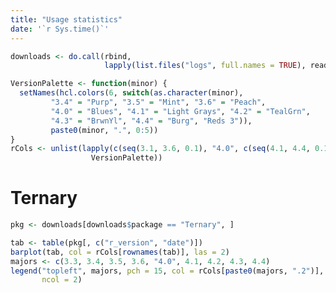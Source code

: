 ```yaml
---
title: "Usage statistics"
date: '`r Sys.time()`'
---
```


```r
downloads <- do.call(rbind, 
                     lapply(list.files("logs", full.names = TRUE), read.csv))
```

```r
VersionPalette <- function(minor) {
  setNames(hcl.colors(6, switch(as.character(minor),
         "3.4" = "Purp", "3.5" = "Mint", "3.6" = "Peach",
         "4.0" = "Blues", "4.1" = "Light Grays", "4.2" = "TealGrn",
         "4.3" = "BrwnYl", "4.4" = "Burg", "Reds 3")),
         paste0(minor, ".", 0:5))
}
rCols <- unlist(lapply(c(seq(3.1, 3.6, 0.1), "4.0", c(seq(4.1, 4.4, 0.1))),
                  VersionPalette))
```

# Ternary

```r
pkg <- downloads[downloads$package == "Ternary", ]

tab <- table(pkg[, c("r_version", "date")])
barplot(tab, col = rCols[rownames(tab)], las = 2)
majors <- c(3.3, 3.4, 3.5, 3.6, "4.0", 4.1, 4.2, 4.3, 4.4)
legend("topleft", majors, pch = 15, col = rCols[paste0(majors, ".2")],
       ncol = 2)
```